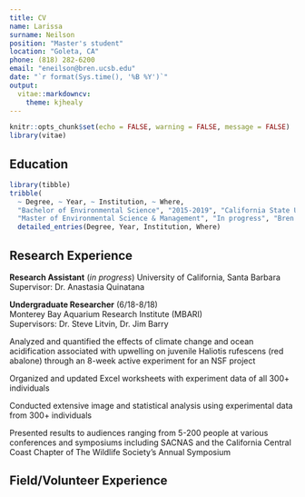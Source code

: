```yaml
---
title: CV
name: Larissa
surname: Neilson
position: "Master's student"
location: "Goleta, CA"
phone: (818) 282-6200
email: "eneilson@bren.ucsb.edu"
date: "`r format(Sys.time(), '%B %Y')`"
output: 
  vitae::markdowncv:
    theme: kjhealy
---
```


```r
knitr::opts_chunk$set(echo = FALSE, warning = FALSE, message = FALSE)
library(vitae)
```

## Education

```r
library(tibble)
tribble(
  ~ Degree, ~ Year, ~ Institution, ~ Where,
  "Bachelor of Environmental Science", "2015-2019", "California State University, Monterey Bay", "Seaside, California",
  "Master of Environmental Science & Management", "In progress", "Bren School of Environmental Science & Management, UCSB", "Santa Barbara, California") %>% 
  detailed_entries(Degree, Year, Institution, Where)
```

## Research Experience

**Research Assistant** (*in progress*)
  University of California, Santa Barbara
  Supervisor: Dr. Anastasia Quinatana

**Undergraduate Researcher** (6/18-8/18)  
Monterey Bay Aquarium Research Institute (MBARI)  
Supervisors: Dr. Steve Litvin, Dr. Jim Barry  

Analyzed and quantified the effects of climate change and ocean acidification associated with upwelling on juvenile Haliotis rufescens (red abalone) through an 8-week active experiment for an NSF project  

Organized and updated Excel worksheets with experiment data of all 300+ individuals  

Conducted extensive image and statistical analysis using experimental data from 300+ individuals  

Presented results to audiences ranging from 5-200 people at various conferences and symposiums including SACNAS and the California Central Coast Chapter of The Wildlife Society’s Annual Symposium  

## Field/Volunteer Experience


